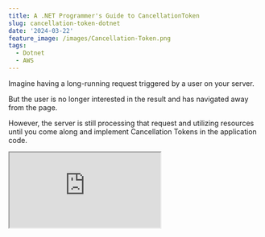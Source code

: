 ```yaml
---
title: A .NET Programmer's Guide to CancellationToken
slug: cancellation-token-dotnet
date: '2024-03-22'
feature_image: /images/Cancellation-Token.png
tags:
  - Dotnet
  - AWS
---
```

Imagine having a long-running request triggered by a user on your server.

But the user is no longer interested in the result and has navigated away from the page.

However, the server is still processing that request and utilizing resources until you come along and implement Cancellation Tokens in the application code.

<iframe src="https://www.youtube.com/embed/39gIPekzpjs?feature=oembed" />

In this blog post, let's learn

-   Problem with not using Cancellation Token
-   What is CancellationToken
-   Using Cancellation Token to Fix Long Running Processes
-   Using Cancellation Token in HTTP API Calls

_This article is sponsored by AWS_.

## The Problem with not using Cancellation Tokens

Below is a sample `GET` API endpoint. It simulates some long-running processes called in a loop a hundred times.

```csharp
app.MapGet("/long-running-request", async () =>
    {
        var randomId = Guid.NewGuid();
        var results = new List<string>();

        for (int i = 0; i < 100; i++)
        {
            await Task.Delay(1000);
            var result = $"{randomId} - Result {i}";
            Console.WriteLine(result);
            results.Add(result);
        }

        return Results.Ok(results);
    })
    .WithName("GetAllData")
    .WithOpenApi();
```

Long Running GET Api Endpoint

The work is started as soon as the API endpoint is called.

Once invoked, if the user decides to stay at the other end of the request everything works as expected.

However, if the user navigates away from the API request or explicitly cancels out of the API request, the server will continue processing the request; in this case, it loops through the task a hundred times.

It's okay for one-off scenarios; however, if you have a busy website and the number of users increases on your website, this soon starts taking up the server resources that could otherwise be used to serve other user requests.

Let's learn how to fix this and put those server resources to better use.

## What is CancellationToken in .NET?

.NET uses Cancellation Token for cooperative cancellation of asynchronous or long-running synchronous operations.

Cancellation tokens are particularly useful when long-running or asynchronous operations must be canceled under certain conditions, such as in UI applications where a user might decide to cancel an ongoing operation.

They allow for a cooperative approach to cancellation, where the executing code periodically checks for cancellation requests and responds accordingly.

### Using CancellationToken in .NET

The CancellationToken object in itself is created and managed using the `CancellationTokenSource`.

The below source code shows a simple usage of the `CancellationToken`.

```csharp
var source = new CancellationTokenSource();
Console.WriteLine("Press any key to cancel the operation...");
var longRunningTask = LongRunningOperationAsync(source.Token);

Console.ReadKey();
Console.WriteLine("Key Pressed");
source.Cancel();

await longRunningTask;

async Task LongRunningOperationAsync(CancellationToken cancellationToken)
{
    try
    {
        var i = 0;
        while (i++ < 10)
        {
            cancellationToken.ThrowIfCancellationRequested();
            / Simulate some work
            Console.WriteLine($"Working {i}");
            await Task.Delay(2000, cancellationToken);
            Console.WriteLine($"Completed {i}");
        }
    }
    catch (OperationCanceledException )
    {
        Console.WriteLine("User cancelled the operation");
    }
}
```

This code demonstrates how to use a cancellation token to cancel a long-running asynchronous operation in .NET.

It creates a `CancellationTokenSource`, starts a long-running task, and waits for a key press to cancel the operation.

The `LongRunningOperationAsync` method simulates work and periodically checks if cancellation has been requested, allowing for graceful cancellation handling.

When a key is pressed, the operation is canceled, and the program responds accordingly, providing a valid response to the calling method and the user.

If the user never cancels (in this case press the key), the long running operation will run to completion.

## Cancelling Long Running API Requests in .NET

So, let's fix our long-running API request, which is still on its 88th loop, computing the work we requested.

In ASP NET APIs, when a user makes an HTTP request, the framework automatically creates a `CancellationTokenSource` and passes the token along with the [`HttpContext` as the `ReuestAborted` property](https://learn.microsoft.com/en-us/aspnet/core/fundamentals/use-http-context?view=aspnetcore-8.0#requestaborted).

The framework also injects it into the Controller functions if it has a `CancellationToken` property, as shown in the code below.

```csharp
app.MapGet("/long-running-request", async (CancellationToken cancellationToken) =>
    {
        var randomId = Guid.NewGuid();
        var results = new List<string>();

        for (int i = 0; i < 100; i++)
        {
            if (cancellationToken.IsCancellationRequested)
                return Results.StatusCode(499);
            
            await Task.Delay(1000);
            var result = $"{randomId} - Result {i}";
            Console.WriteLine(result);
            results.Add(result);
        }

        return Results.Ok(results);
    })
```

The updated code now looks at the Cancellation Token `IsCancellationRequested` property to check if the request has been canceled.

It continues with the work only if the request is not cancelled, otherwise returning a different response result.

So now any time a user navigates away from the page or cancels the request, our long-running process will stop immediately after and stop processing that request completely.

## Using CancellationToken For HTTP Requests

You can also use Cancellation Tokens when making external calls to API's or databases.

Let's say we have a scenario in which the user can upload files, and we decide to store them in [Amazon S3](https://youtu.be/3sdTztvaxhg).

Amazon Simple Storage Service (S3) is an object storage service that provides a scalable and secure storage infrastructure.

<BlogLink
  href="/blog/amazon-s3-dotnet/"
  title="Amazon S3 For the .NET Developer: How to Easily Get Started"
  description="Learn how to get started with Amazon S3 from a .NET Core application. We will learn how to store and retrieve data from the storage, important concepts to be aware of while using S3."
  authorImage="/images/logo-512x512-24.png"
  authorName="Rahul Nath"
  authorTitle="Rahul Pulikkot Nath"
  featureImage="/images/storage-box.jpg"
/>

This could also be any other service like [Azure Blob Storage](https://youtu.be/TAPERUEGhvw?si=iYxpwFNDR9lU0zLM) etc.

When uploading files, if they are large, it will take more time, but we can still be in a state where a user can navigate away.

Not handling this means we will have those large files unnecessarily uploaded to our S3 storage and our server performing those additional work for no reason.

We can use CancellationTokens for the rescue even in these scenarios.

```csharp
app.MapPost("/upload-large-file", async (
        [FromForm] FileUploadRequest request, 
        CancellationToken cancellationToken) =>
    {
        try
        {
            var s3Client = new AmazonS3Client();
            await s3Client.PutObjectAsync(new PutObjectRequest()
            {
                BucketName = "user-service-large-messages",
                Key = $"{Guid.NewGuid()} - {request.File.FileName}",
                InputStream = request.File.OpenReadStream()
            }, cancellationToken);

            return Results.NoContent();
        }
        catch (OperationCanceledException e)
        {
            return Results.StatusCode(499);
        }
    })
```

The `AmazonS3Client` in this scenario, which is from the S3 Nuget package takes in a CancellationToken to it's `PutObjectAsync` method.

Any time the user cancels the request, the SDK automatically throws the `OperationCanceledException` and cancels the upload request.

🔗 [Code Sample](https://github.com/rahulpnath/youtube-samples/tree/main/cancellation-token-example)
